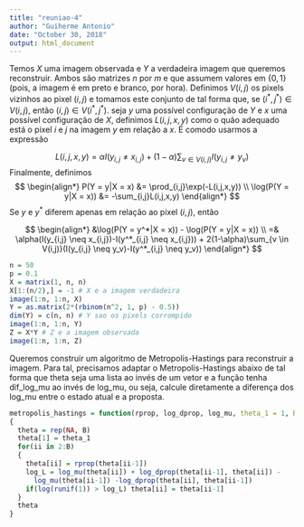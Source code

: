 ```yaml
---
title: "reuniao-4"
author: "Guiherme Antonio"
date: "October 30, 2018"
output: html_document
---
```


Temos $X$ uma imagem observada e
$Y$ a verdadeira imagem que queremos reconstruir.
Ambos são matrizes $n$ por $m$ e
que assumem valores em $\{0,1\}$
(pois, a imagem é em preto e branco, por hora).
Definimos $V(i,j)$ os pixels vizinhos ao pixel $(i,j)$ e
tomamos este conjunto de tal forma que,
se $(i^*,j^*) \in V(i,j)$, então 
$(i,j) \in V(i^*,j^*)$.
seja $y$ uma possível configuração de $Y$ e
$x$ uma possível configuração de $X$,
definimos $L(i,j,x,y)$ como o quão adequado
está o pixel $i$ e $j$ na imagem $y$ em relação a $x$.
É comodo usarmos a expressão

$$
 L(i,j,x,y) = \alpha I(y_{i,j} \neq x_{i,j}) +
 (1-\alpha)\sum_{v \in V(i,j)}I(y_{i,j} \neq y_v)
$$
Finalmente, definimos
$$
 \begin{align*}
  P(Y = y|X = x) &= \prod_{i,j}\exp(-L(i,j,x,y)) \\
  \log(P(Y = y|X = x)) &= -\sum_{i,j}L(i,j,x,y)
 \end{align*}
$$
Se $y$ e $y^*$ diferem apenas em relação ao pixel $(i,j)$,
então

$$
 \begin{align*}
  &\log(P(Y = y^*|X = x)) - \log(P(Y = y|X = x)) \\
  =& \alpha(I(y_{i,j} \neq x_{i,j})-I(y^*_{i,j} \neq x_{i,j}))
  + 2(1-\alpha)\sum_{v \in V(i,j)}(I(y_{i,j} \neq y_v)-I(y^*_{i,j} \neq y_v))
 \end{align*}
$$

```r
n = 50
p = 0.1
X = matrix(1, n, n)
X[1:(n/2),] = -1 # X e a imagem verdadeira
image(1:n, 1:n, X)
Y = as.matrix(2*(rbinom(n^2, 1, p) - 0.5))
dim(Y) = c(n, n) # Y sao os pixels corrompido
image(1:n, 1:n, Y)
Z = X*Y # Z e a imagem observada
image(1:n, 1:n, Z)
```

Queremos construir um algoritmo de Metropolis-Hastings
para reconstruir a imagem. Para tal, precisamos adaptar
o Metropolis-Hastings abaixo de tal forma que
theta seja uma lista ao invés de um vetor e
a função tenha dif\_log\_mu ao invés de log\_mu,
ou seja, calcule diretamente a diferença dos
log\_mu entre o estado atual e a proposta.

```r
metropolis_hastings = function(rprop, log_dprop, log_mu, theta_1 = 1, B = 10^5)
{
  theta = rep(NA, B)
  theta[1] = theta_1
  for(ii in 2:B)
  {
    theta[ii] = rprop(theta[ii-1])
    log_L = log_mu(theta[ii]) + log_dprop(theta[ii-1], theta[ii]) -
      log_mu(theta[ii-1]) -log_dprop(theta[ii], theta[ii-1])
    if(log(runif(1)) > log_L) theta[ii] = theta[ii-1]
  }
  theta
}
```
